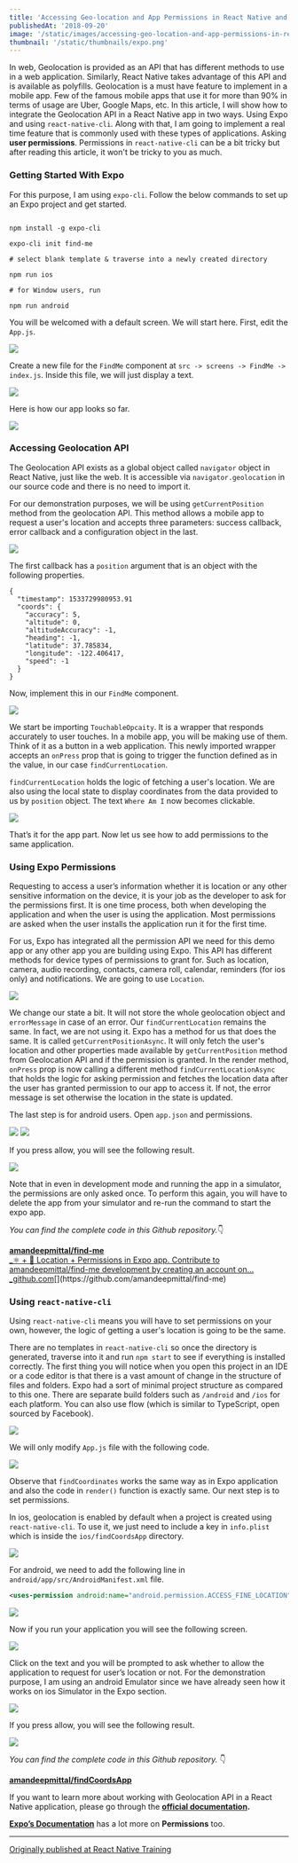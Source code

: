 ```yaml
---
title: 'Accessing Geo-location and App Permissions in React Native and Expo'
publishedAt: '2018-09-20'
image: '/static/images/accessing-geo-location-and-app-permissions-in-react-native-and-expo/images/cover.png'
thumbnail: '/static/thumbnails/expo.png'
---
```


In web, Geolocation is provided as an API that has different methods to use in a web application. Similarly, React Native takes advantage of this API and is available as polyfills. Geolocation is a must have feature to implement in a mobile app. Few of the famous mobile apps that use it for more than 90% in terms of usage are Uber, Google Maps, etc. In this article, I will show how to integrate the Geolocation API in a React Native app in two ways. Using Expo and using `react-native-cli`. Along with that, I am going to implement a real time feature that is commonly used with these types of applications. Asking **user permissions**. Permissions in `react-native-cli` can be a bit tricky but after reading this article, it won't be tricky to you as much.

### Getting Started With Expo

For this purpose, I am using `expo-cli`. Follow the below commands to set up an Expo project and get started.

```shell

npm install -g expo-cli

expo-cli init find-me

# select blank template & traverse into a newly created directory

npm run ios

# for Window users, run

npm run android
```

You will be welcomed with a default screen. We will start here. First, edit the `App.js`.

![](https://cdn-images-1.medium.com/max/800/1*t-yXnKyzuPQ4QyWLEJqkTg.png)

Create a new file for the `FindMe` component at `src -> screens -> FindMe -> index.js`. Inside this file, we will just display a text.

![](https://cdn-images-1.medium.com/max/800/1*DQ62hT6lGTGN1gl3dtXdRw.png)

Here is how our app looks so far.

![](https://cdn-images-1.medium.com/max/800/1*L7myfguVDny9zkf0SZ-56A.png)

### Accessing Geolocation API

The Geolocation API exists as a global object called `navigator` object in React Native, just like the web. It is accessible via `navigator.geolocation` in our source code and there is no need to import it.

For our demonstration purposes, we will be using `getCurrentPosition` method from the geolocation API. This method allows a mobile app to request a user's location and accepts three parameters: success callback, error callback and a configuration object in the last.

![](https://cdn-images-1.medium.com/max/800/1*fvw2WN4oiQSiOno-F0tBaA.png)

The first callback has a `position` argument that is an object with the following properties.

```shell
{
  "timestamp": 1533729980953.91
  "coords": {
    "accuracy": 5,
    "altitude": 0,
    "altitudeAccuracy": -1,
    "heading": -1,
    "latitude": 37.785834,
    "longitude": -122.406417,
    "speed": -1
  }
}
```

Now, implement this in our `FindMe` component.

![](https://cdn-images-1.medium.com/max/800/1*niawEqpzyk42BN6cp8cmdQ.png)

We start be importing `TouchableOpcaity`. It is a wrapper that responds accurately to user touches. In a mobile app, you will be making use of them. Think of it as a button in a web application. This newly imported wrapper accepts an `onPress` prop that is going to trigger the function defined as in the value, in our case `findCurrentLocation`.

`findCurrentLocation` holds the logic of fetching a user's location. We are also using the local state to display coordinates from the data provided to us by `position` object. The text `Where Am I` now becomes clickable.

![](https://cdn-images-1.medium.com/max/800/1*CMCljDxK6AKqBFPcZpdAnQ.png)

That’s it for the app part. Now let us see how to add permissions to the same application.

### Using Expo Permissions

Requesting to access a user’s information whether it is location or any other sensitive information on the device, it is your job as the developer to ask for the permissions first. It is one time process, both when developing the application and when the user is using the application. Most permissions are asked when the user installs the application run it for the first time.

For us, Expo has integrated all the permission API we need for this demo app or any other app you are building using Expo. This API has different methods for device types of permissions to grant for. Such as location, camera, audio recording, contacts, camera roll, calendar, reminders (for ios only) and notifications. We are going to use `Location`.

![](https://cdn-images-1.medium.com/max/800/1*5FXyNeelAMMpvhHudlWZyw.png)

We change our state a bit. It will not store the whole geolocation object and `errorMessage` in case of an error. Our `findCurrentLocation` remains the same. In fact, we are not using it. Expo has a method for us that does the same. It is called `getCurrentPositionAsync`. It will only fetch the user's location and other properties made available by `getCurrentPosition` method from Geolocation API and if the permission is granted. In the render method, `onPress` prop is now calling a different method `findCurrentLocationAsync` that holds the logic for asking permission and fetches the location data after the user has granted permission to our app to access it. If not, the error message is set otherwise the location in the state is updated.

The last step is for android users. Open `app.json` and permissions.

![](https://cdn-images-1.medium.com/max/800/1*zRAdrOQmO2Ht94771FwfLQ.png)
![](https://cdn-images-1.medium.com/max/800/1*Uh3qovlCclxuOSrDl9_W-g.png)

If you press allow, you will see the following result.

![](https://cdn-images-1.medium.com/max/800/1*9tcfI5LQ5YT4nkdUAliGwg.png)

Note that in even in development mode and running the app in a simulator, the permissions are only asked once. To perform this again, you will have to delete the app from your simulator and re-run the command to start the expo app.

*You can find the complete code in this Github repository.*👇

[**amandeepmittal/find-me**  
\_⚛️ + 📱 Location + Permissions in Expo app. Contribute to amandeepmittal/find-me development by creating an account on…\_github.com](https://github.com/amandeepmittal/find-me 'https://github.com/amandeepmittal/find-me')[](https://github.com/amandeepmittal/find-me)

### Using `react-native-cli`

Using `react-native-cli` means you will have to set permissions on your own, however, the logic of getting a user's location is going to be the same.

There are no templates in `react-native-cli` so once the directory is generated, traverse into it and run `npm start` to see if everything is installed correctly. The first thing you will notice when you open this project in an IDE or a code editor is that there is a vast amount of change in the structure of files and folders. Expo had a sort of minimal project structure as compared to this one. There are separate build folders such as `/android` and `/ios` for each platform. You can also use flow (which is similar to TypeScript, open sourced by Facebook).

![](https://cdn-images-1.medium.com/max/800/1*HCrbkGlatt1GkoXXUoDxOw.png)

We will only modify `App.js` file with the following code.

![](https://cdn-images-1.medium.com/max/800/1*-h2Av7ibSO46nmITcB_pbA.png)

Observe that `findCoordinates` works the same way as in Expo application and also the code in `render()` function is exactly same. Our next step is to set permissions.

In ios, geolocation is enabled by default when a project is created using `react-native-cli`. To use it, we just need to include a key in `info.plist` which is inside the `ios/findCoordsApp` directory.

![](https://cdn-images-1.medium.com/max/800/1*El9k4ATwC18FZfwztwFFLA.png)

For android, we need to add the following line in `android/app/src/AndroidManifest.xml` file.

```xml
<uses-permission android:name="android.permission.ACCESS_FINE_LOCATION" />
```

![](https://cdn-images-1.medium.com/max/800/1*6-zhbdDlRjOgsivgh8HuMw.png)

Now if you run your application you will see the following screen.

![](https://cdn-images-1.medium.com/max/800/1*H931wEjHcVDXddtn9MgI4w.png)

Click on the text and you will be prompted to ask whether to allow the application to request for user’s location or not. For the demonstration purpose, I am using an android Emulator since we have already seen how it works on ios Simulator in the Expo section.

![](https://cdn-images-1.medium.com/max/800/1*op9kur7KZeinIFvzjfsryg.png)

If you press allow, you will see the following result.

![](https://cdn-images-1.medium.com/max/800/1*WN-pTs6HekIS62dCrqm4uQ.png)

_You can find the complete code in this Github repository._ 👇

[**amandeepmittal/findCoordsApp**](https://github.com/amandeepmittal/findCoordsApp)

If you want to learn more about working with Geolocation API in a React Native application, please go through the [**official documentation**](https://facebook.github.io/react-native/docs/geolocation)**.**

[**Expo’s Documentation**](https://docs.expo.io/versions/latest/sdk/permissions#__next) has a lot more on **Permissions** too.

---

[Originally published at React Native Training](https://medium.com/react-native-training/accessing-geo-location-and-app-permissions-in-react-native-and-expo-e7a1bd4714a2)
